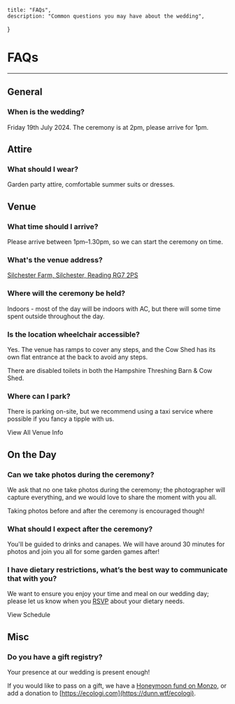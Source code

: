 
    title: "FAQs",
    description: "Common questions you may have about the wedding",
}

# FAQs
---

## General

### When is the wedding?
Friday 19th July 2024. The ceremony is at 2pm, please arrive for 1pm.

## Attire

### What should I wear?
Garden party attire, comfortable summer suits or dresses.

## Venue

### What time should I arrive?
Please arrive between 1pm–1.30pm, so we can start the ceremony on time.

### What's the venue address?
[Silchester Farm, Silchester, Reading RG7 2PS](https://maps.app.goo.gl/QZRks6AKDg4gbYSx7)

### Where will the ceremony be held?
Indoors - most of the day will be indoors with AC, but there will some time spent outside throughout the day.

### Is the location wheelchair accessible?
Yes. The venue has ramps to cover any steps, and the Cow Shed has its own flat entrance at the back to avoid any steps.

There are disabled toilets in both the Hampshire Threshing Barn & Cow Shed.

### Where can I park?
There is parking on-site, but we recommend using a taxi service where possible if you fancy a tipple with us.

<Link className={`!mt-8 !mb-12`} href={'/venue'}>View All Venue Info</Link>


## On the Day

### Can we take photos during the ceremony?
We ask that no one take photos during the ceremony; the photographer will capture everything, and we would love to share the moment with you all.

Taking photos before and after the ceremony is encouraged though!

### What should I expect after the ceremony?
You'll be guided to drinks and canapes. We will have around 30 minutes for photos and join you all for some garden games after!

### I have dietary restrictions, what’s the best way to communicate that with you?
We want to ensure you enjoy your time and meal on our wedding day; please let us know when you [RSVP](/account) about your dietary needs.

<Link className={`!mt-8 !mb-12`} href={'/venue'}>View Schedule</Link>

## Misc

### Do you have a gift registry?
Your presence at our wedding is present enough!

If you would like to pass on a gift, we have a [Honeymoon fund on Monzo](https://monzo.me/andrudunn?d=Honeymoon%20Fund), or add a donation to [https://ecologi.com](https://dunn.wtf/ecologi).

<KeyLinks faqs={false} addContainer={false} />
